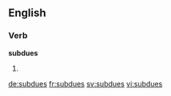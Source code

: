 ==English==

===Verb===
'''subdues'''

# {{third-person singular of|subdue}}

[[de:subdues]]
[[fr:subdues]]
[[sv:subdues]]
[[vi:subdues]]